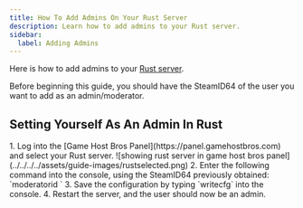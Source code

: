 ```yaml
---
title: How To Add Admins On Your Rust Server
description: Learn how to add admins to your Rust server.
sidebar:
  label: Adding Admins
---
```


Here is how to add admins to your [Rust server](https://www.gamehostbros.com/rust-server-hosting/).

Before beginning this guide, you should have the SteamID64 of the user you want to add as an admin/moderator.

## Setting Yourself As An Admin In Rust

<Steps>
1. Log into the [Game Host Bros Panel](https://panel.gamehostbros.com) and select your Rust server.
![showing rust server in game host bros panel](../../../../assets/guide-images/rustselected.png)
2. Enter the following command into the console, using the SteamID64 previously obtained:
`moderatorid <STEAMID64> <NAME (or) REASON>`
3. Save the configuration by typing `writecfg` into the console.
4. Restart the server, and the user should now be an admin.
</Steps>